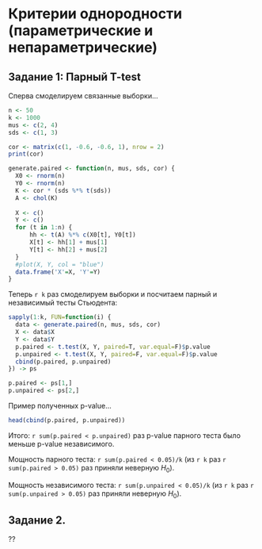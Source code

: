 Критерии однородности (параметрические и непараметрические)
==========================================================
Задание 1: Парный T-test
------------------------

Сперва смоделируем связанные выборки...
```r
n <- 50
k <- 1000
mus <- c(2, 4)
sds <- c(1, 3)

cor <- matrix(c(1, -0.6, -0.6, 1), nrow = 2)
print(cor)

generate.paired <- function(n, mus, sds, cor) {
  X0 <- rnorm(n)
  Y0 <- rnorm(n)
  K <- cor * (sds %*% t(sds))
  A <- chol(K)
  
  X <- c()
  Y <- c()
  for (t in 1:n) {
      hh <- t(A) %*% c(X0[t], Y0[t])
      X[t] <- hh[1] + mus[1]
      Y[t] <- hh[2] + mus[2]
  }
  #plot(X, Y, col = "blue")
  data.frame('X'=X, 'Y'=Y)
}
```

Теперь `r k` раз смоделируем выборки и посчитаем парный и независимый тесты Стьюдента:
```r
sapply(1:k, FUN=function(i) {
  data <- generate.paired(n, mus, sds, cor)
  X <- data$X
  Y <- data$Y
  p.paired <- t.test(X, Y, paired=T, var.equal=F)$p.value
  p.unpaired <- t.test(X, Y, paired=F, var.equal=F)$p.value
  cbind(p.paired, p.unpaired)
}) -> ps

p.paired <- ps[1,]
p.unpaired <- ps[2,]
```

Пример полученных p-value...
```r
head(cbind(p.paired, p.unpaired))
```

Итого: `r sum(p.paired < p.unpaired)` раз p-value парного теста было меньше p-value независимого.

Мощность парного теста: `r sum(p.paired < 0.05)/k` (из `r k` раз `r sum(p.paired > 0.05)` раз приняли неверную $H_0$).

Мощность независимого теста: `r sum(p.unpaired < 0.05)/k` (из `r k` раз `r sum(p.unpaired > 0.05)` раз приняли неверную $H_0$).


Задание 2.
----------
??
